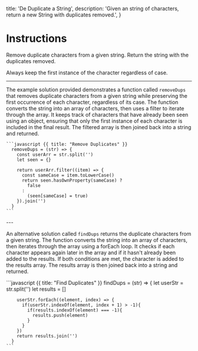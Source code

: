   title: 'De Duplicate a String',
  description:
    'Given an string of characters, return a new String with duplicates removed.',
}

# Instructions

Remove duplicate characters from a given string. Return the string with the duplicates removed.

<Note variant="warning">
  Always keep the first instance of the character regardless of case.
</Note>

---

<Row>
  <Col>
    <p>The example solution provided demonstrates a function called <code>removeDups</code> that removes duplicate characters from a given string while preserving the first occurrence of each character, regardless of its case. The function converts the string into an array of characters, then uses a filter to iterate through the array. It keeps track of characters that have already been seen using an object, ensuring that only the first instance of each character is included in the final result. The filtered array is then joined back into a string and returned.</p>
  </Col>
  <Col>

    ```javascript {{ title: "Remove Duplicates" }}
      removeDups = (str) => {
        const userArr = str.split('')
        let seen = {}

        return userArr.filter((item) => {
          const sameCase = item.toLowerCase()
          return seen.hasOwnProperty(sameCase) ?
            false
          :
            (seen[sameCase] = true)
        }).join('')
      }
    ```
  </Col>
</Row>
  ---
<Row>
  <Col>
    <p>An alternative solution called <code>findDups</code> returns the duplicate characters from a given string. The function converts the string into an array of characters, then iterates through the array using a forEach loop. It checks if each character appears again later in the array and if it hasn't already been added to the results. If both conditions are met, the character is added to the results array. The results array is then joined back into a string and returned.</p>
  </Col>
  <Col>
    ```javascript {{ title: "Find Duplicates" }}
      findDups = (str) => {
        let userStr = str.split('')
        let results = []

        userStr.forEach((element, index) => {
          if(userStr.indexOf(element, index + 1) > -1){
            if(results.indexOf(element) === -1){
              results.push(element)
            }
          }
        })
        return results.join('')
      }
    ```     
  </Col>
</Row>
